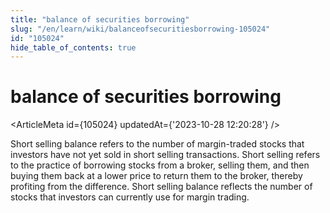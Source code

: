 ```yaml
---
title: "balance of securities borrowing"
slug: "/en/learn/wiki/balanceofsecuritiesborrowing-105024"
id: "105024"
hide_table_of_contents: true
---
```



# balance of securities borrowing

<ArticleMeta id={105024} updatedAt={'2023-10-28 12:20:28'} />
<div className='border-solid border-b border-t-0 my-4 border-[var(--ifm-color-gray-300)]' />

Short selling balance refers to the number of margin-traded stocks that investors have not yet sold in short selling transactions. Short selling refers to the practice of borrowing stocks from a broker, selling them, and then buying them back at a lower price to return them to the broker, thereby profiting from the difference. Short selling balance reflects the number of stocks that investors can currently use for margin trading.
